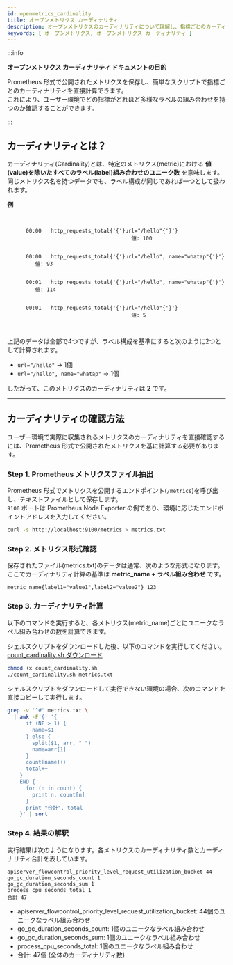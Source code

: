 ```yaml
---
id: openmetrics_cardinality
title: オープンメトリクス カーディナリティ
description: オープンメトリクスのカーディナリティについて理解し、指標ごとのカーディナリティを直接計算できます。
keywords: [ オープンメトリクス, オープンメトリクス カーディナリティ ]
---
```


:::info

**オープンメトリクス カーディナリティ ドキュメントの目的**

Prometheus 形式で公開されたメトリクスを保存し、簡単なスクリプトで指標ごとのカーディナリティを直接計算できます。  
これにより、ユーザー環境でどの指標がどれほど多様なラベルの組み合わせを持つのか確認することができます。

:::

## カーディナリティとは？

カーディナリティ(Cardinality)とは、特定のメトリクス(metric)における **値(value)を除いたすべてのラベル(label)組み合わせのユニーク数** を意味します。  
同じメトリクス名を持つデータでも、ラベル構成が同じであれば一つとして扱われます。

**例**

<pre
  style={{
    background:'#292d3e',
    borderRadius:'5px',
    padding:'16px 20px',
    overflow:'auto',
    lineHeight:'1.9',
    lineHeight:'0.3',
    fontSize:'10px',
  }}
>
  <code style={{fontFamily:'var(--ifm-font-family-monospace, monospace)'}}>
    <span style={{color:'#ffffff'}}>
      00:00&nbsp;&nbsp;<span style={{background:'#d7ecff', color:'#000000'}}> http_requests_total{'{'}url="/hello"{'}'} </span>&nbsp;&nbsp;&nbsp;&nbsp;&nbsp;&nbsp;&nbsp;&nbsp;&nbsp;&nbsp;&nbsp;&nbsp;&nbsp;&nbsp;&nbsp;&nbsp;&nbsp;&nbsp;&nbsp;&nbsp;&nbsp;&nbsp;&nbsp;&nbsp;&nbsp;&nbsp;&nbsp;&nbsp;&nbsp;&nbsp;&nbsp;&nbsp;&nbsp;&nbsp;&nbsp;&nbsp;&nbsp;&nbsp;&nbsp;&nbsp;値:&nbsp;<span style={{color:'#ffffff'}}>100</span>
    </span>
    <span style={{color:'#ffffff'}}>
      00:00&nbsp;&nbsp;<span style={{background:'#fffbd1', color:'#000000'}}> http_requests_total{'{'}url="/hello", name="whatap"{'}'} </span>&nbsp;&nbsp;&nbsp;&nbsp;&nbsp;&nbsp;&nbsp;&nbsp;&nbsp;値:&nbsp;<span style={{color:'#ffffff'}}>93</span>
    </span>
    <span style={{color:'#ffffff'}}>
      00:01&nbsp;&nbsp;<span style={{background:'#fffbd1', color:'#000000'}}> http_requests_total{'{'}url="/hello", name="whatap"{'}'} </span>&nbsp;&nbsp;&nbsp;&nbsp;&nbsp;&nbsp;&nbsp;&nbsp;&nbsp;値:&nbsp;<span style={{color:'#ffffff'}}>114</span>
    </span>
    <span style={{color:'#ffffff'}}>
      00:01&nbsp;&nbsp;<span style={{background:'#d7ecff', color:'#000000'}}> http_requests_total{'{'}url="/hello"{'}'} </span>&nbsp;&nbsp;&nbsp;&nbsp;&nbsp;&nbsp;&nbsp;&nbsp;&nbsp;&nbsp;&nbsp;&nbsp;&nbsp;&nbsp;&nbsp;&nbsp;&nbsp;&nbsp;&nbsp;&nbsp;&nbsp;&nbsp;&nbsp;&nbsp;&nbsp;&nbsp;&nbsp;&nbsp;&nbsp;&nbsp;&nbsp;&nbsp;&nbsp;&nbsp;&nbsp;&nbsp;&nbsp;&nbsp;&nbsp;&nbsp;値:&nbsp;<span style={{color:'#ffffff'}}>5</span>
    </span>
  </code>
</pre>

上記のデータは全部で4つですが、ラベル構成を基準にすると次のように2つとして計算されます。

- `url="/hello"` → 1個
- `url="/hello", name="whatap"` → 1個

したがって、このメトリクスのカーディナリティは **2** です。

---

## カーディナリティの確認方法

ユーザー環境で実際に収集されるメトリクスのカーディナリティを直接確認するには、Prometheus 形式で公開されたメトリクスを基に計算する必要があります。

### Step 1. Prometheus メトリクスファイル抽出

Prometheus 形式でメトリクスを公開するエンドポイント(`/metrics`)を呼び出し、テキストファイルとして保存します。  
`9100` ポートは Prometheus Node Exporter の例であり、環境に応じたエンドポイントアドレスを入力してください。

```bash
curl -s http://localhost:9100/metrics > metrics.txt
```

### Step 2. メトリクス形式確認

保存されたファイル(metrics.txt)のデータは通常、次のような形式になります。
ここでカーディナリティ計算の基準は **metric_name + ラベル組み合わせ** です。

```
metric_name{label1="value1",label2="value2"} 123
```

### Step 3. カーディナリティ計算

以下のコマンドを実行すると、各メトリクス(metric_name)ごとにユニークなラベル組み合わせの数を計算できます。

シェルスクリプトをダウンロードした後、以下のコマンドを実行してください。[count_cardinality.sh ダウンロード](https://github.com/whatap/whatap-docs/releases/download/v2.19.0/count_cardinality.sh)


```bash
chmod +x count_cardinality.sh
./count_cardinality.sh metrics.txt
```

シェルスクリプトをダウンロードして実行できない環境の場合、次のコマンドを直接コピーして実行します。

```bash
grep -v '^#' metrics.txt \
  | awk -F'{' '{
      if (NF > 1) {
        name=$1
      } else {
        split($1, arr, " ")
        name=arr[1]
      }
      count[name]++
      total++
    }
    END {
      for (n in count) {
        print n, count[n]
      }
      print "合計", total
    }' | sort
```

### Step 4. 結果の解釈

実行結果は次のようになります。各メトリクスのカーディナリティ数とカーディナリティ合計を表しています。

```
apiserver_flowcontrol_priority_level_request_utilization_bucket 44
go_gc_duration_seconds_count 1
go_gc_duration_seconds_sum 1
process_cpu_seconds_total 1
合計 47
```

- apiserver_flowcontrol_priority_level_request_utilization_bucket: 44個のユニークなラベル組み合わせ
- go_gc_duration_seconds_count: 1個のユニークなラベル組み合わせ
- go_gc_duration_seconds_sum: 1個のユニークなラベル組み合わせ
- process_cpu_seconds_total: 1個のユニークなラベル組み合わせ
- 合計: 47個 (全体のカーディナリティ数)